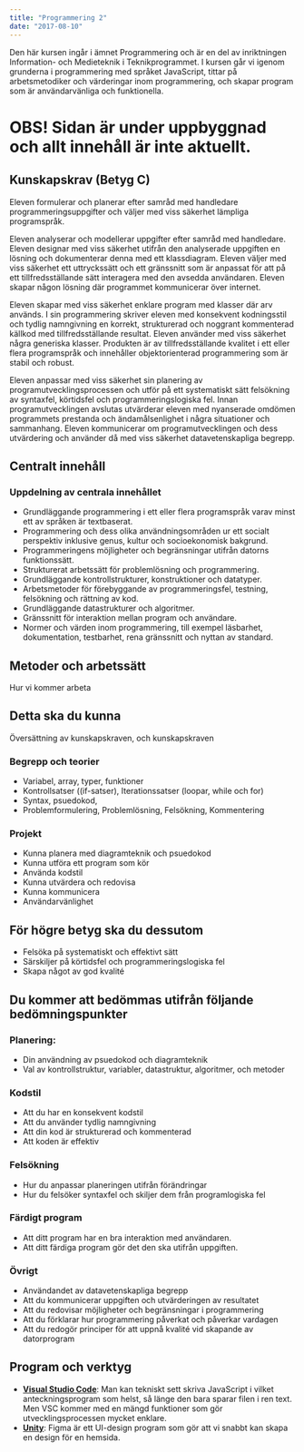 ```yaml
---
title: "Programmering 2"
date: "2017-08-10"
---
```


Den här kursen ingår i ämnet Programmering och är en del av inriktningen Information- och Medieteknik i Teknikprogrammet. I kursen går vi igenom grunderna i programmering med språket JavaScript, tittar på arbetsmetodiker och värderingar inom programmering, och skapar program som är användarvänliga och funktionella.

# OBS! Sidan är under uppbyggnad och allt innehåll är inte aktuellt.

## Kunskapskrav (Betyg C)

Eleven formulerar och planerar efter samråd med handledare programmeringsuppgifter och väljer med viss säkerhet lämpliga programspråk.

Eleven analyserar och modellerar uppgifter efter samråd med handledare. Eleven designar med viss säkerhet utifrån den analyserade uppgiften en lösning och dokumenterar denna med ett klassdiagram. Eleven väljer med viss säkerhet ett uttryckssätt och ett gränssnitt som är anpassat för att på ett tillfredsställande sätt interagera med den avsedda användaren. Eleven skapar någon lösning där programmet kommunicerar över internet.

Eleven skapar med viss säkerhet enklare program med klasser där arv används. I sin programmering skriver eleven med konsekvent kodningsstil och tydlig namngivning en korrekt, strukturerad och noggrant kommenterad källkod med tillfredsställande resultat. Eleven använder med viss säkerhet några generiska klasser. Produkten är av tillfredsställande kvalitet i ett eller flera programspråk och innehåller objektorienterad programmering som är stabil och robust.

Eleven anpassar med viss säkerhet sin planering av programutvecklingsprocessen och utför på ett systematiskt sätt felsökning av syntaxfel, körtidsfel och programmeringslogiska fel. Innan programutvecklingen avslutas utvärderar eleven med nyanserade omdömen programmets prestanda och ändamålsenlighet i några situationer och sammanhang. Eleven kommunicerar om programutvecklingen och dess utvärdering och använder då med viss säkerhet datavetenskapliga begrepp.

## Centralt innehåll

### Uppdelning av centrala innehållet

- Grundläggande programmering i ett eller flera programspråk varav minst ett av språken är textbaserat.
- Programmering och dess olika användningsområden ur ett socialt perspektiv inklusive genus, kultur och socioekonomisk bakgrund.
- Programmeringens möjligheter och begränsningar utifrån datorns funktionssätt.
- Strukturerat arbetssätt för problemlösning och programmering.
- Grundläggande kontrollstrukturer, konstruktioner och datatyper.
- Arbetsmetoder för förebyggande av programmeringsfel, testning, felsökning och rättning av kod.
- Grundläggande datastrukturer och algoritmer.
- Gränssnitt för interaktion mellan program och användare.
- Normer och värden inom programmering, till exempel läsbarhet, dokumentation, testbarhet, rena gränssnitt och nyttan av standard.

## Metoder och arbetssätt

Hur vi kommer arbeta

## Detta ska du kunna

Översättning av kunskapskraven, och kunskapskraven

### Begrepp och teorier

- Variabel, array, typer, funktioner
- Kontrollsatser ((if-satser), Iterationssatser (loopar, while och for)
- Syntax, psuedokod,
- Problemformulering, Problemlösning, Felsökning, Kommentering

### Projekt

- Kunna planera med diagramteknik och psuedokod
- Kunna utföra ett program som kör
- Använda kodstil
- Kunna utvärdera och redovisa
- Kunna kommunicera
- Användarvänlighet

## För högre betyg ska du dessutom

- Felsöka på systematiskt och effektivt sätt
- Särskiljer på körtidsfel och programmeringslogiska fel
- Skapa något av god kvalité

## Du kommer att bedömmas utifrån följande bedömningspunkter

### Planering:

- Din användning av psuedokod och diagramteknik
- Val av kontrollstruktur, variabler, datastruktur, algoritmer, och metoder

### Kodstil

- Att du har en konsekvent kodstil
- Att du använder tydlig namngivning
- Att din kod är strukturerad och kommenterad
- Att koden är effektiv

### Felsökning

- Hur du anpassar planeringen utifrån förändringar
- Hur du felsöker syntaxfel och skiljer dem från programlogiska fel

### Färdigt program

- Att ditt program har en bra interaktion med användaren.
- Att ditt färdiga program gör det den ska utifrån uppgiften.

### Övrigt

- Användandet av datavetenskapliga begrepp
- Att du kommunicerar uppgiften och utvärderingen av resultatet
- Att du redovisar möjligheter och begränsningar i programmering
- Att du förklarar hur programmering påverkat och påverkar vardagen
- Att du redogör principer för att uppnå kvalité vid skapande av datorprogram

## Program och verktyg

- **[Visual Studio Code](https://code.visualstudio.com/)**: Man kan tekniskt sett skriva JavaScript i vilket anteckningsprogram som helst, så länge den bara sparar filen i ren text. Men VSC kommer med en mängd funktioner som gör utvecklingsprocessen mycket enklare.
- **[Unity](https://www.unity.com)**: Figma är ett UI-design program som gör att vi snabbt kan skapa en design för en hemsida.
